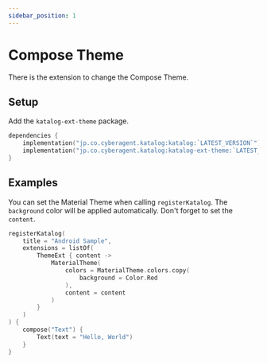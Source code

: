 ```yaml
---
sidebar_position: 1
---
```



# Compose Theme
There is the extension to change the Compose Theme.

## Setup
Add the `katalog-ext-theme` package.

```kotlin
dependencies {
    implementation("jp.co.cyberagent.katalog:katalog:`LATEST_VERSION`")
    implementation("jp.co.cyberagent.katalog:katalog-ext-theme:`LATEST_VERSION`")
}
```

## Examples
<Preview
    imageUrl="/img/docs/compose-theme.png"
    width={1080}
    height={2280} >

You can set the Material Theme when calling `registerKatalog`.
The `background` color will be applied automatically.
Don't forget to set the `content`.

```kotlin
registerKatalog(
    title = "Android Sample",
    extensions = listOf(
        ThemeExt { content ->
            MaterialTheme(
                colors = MaterialTheme.colors.copy(
                    background = Color.Red
                ),
                content = content
            )
        }
    )
) {
    compose("Text") {
        Text(text = "Hello, World")
    }
}
```

</Preview>
